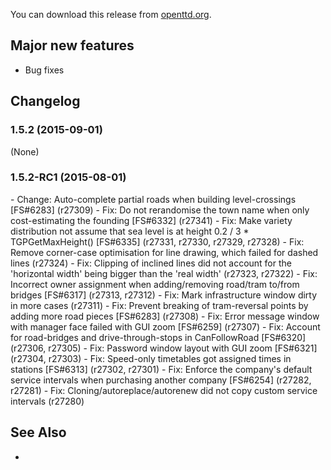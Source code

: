 {{en/-}}
{{en/Archive/OpenTTD/Navigation}}
{{en/Archive/OpenTTD/NaviPrevNext|prev=en/Archive/OpenTTD/OpenTTD 1.5.1|next=en/Archive/OpenTTD/OpenTTD 1.5.3|date=2015-09-01}}

You can download this release from [http://www.openttd.org/en/download-stable/1.5.2 openttd.org].

==Major new features==
* Bug fixes

==Changelog==
===1.5.2 (2015-09-01)===
(None)

===1.5.2-RC1 (2015-08-01)===
- Change: Auto-complete partial roads when building level-crossings [FS#6283] (r27309)
- Fix: Do not rerandomise the town name when only cost-estimating the founding [FS#6332] (r27341)
- Fix: Make variety distribution not assume that sea level is at height 0.2 / 3 * TGPGetMaxHeight() [FS#6335] (r27331, r27330, r27329, r27328)
- Fix: Remove corner-case optimisation for line drawing, which failed for dashed lines  (r27324)
- Fix: Clipping of inclined lines did not account for the 'horizontal width' being bigger than the 'real width' (r27323, r27322)
- Fix: Incorrect owner assignment when adding/removing road/tram to/from bridges [FS#6317] (r27313, r27312)
- Fix: Mark infrastructure window dirty in more cases (r27311)
- Fix: Prevent breaking of tram-reversal points by adding more road pieces [FS#6283] (r27308)
- Fix: Error message window with manager face failed with GUI zoom [FS#6259] (r27307)
- Fix: Account for road-bridges and drive-through-stops in CanFollowRoad [FS#6320] (r27306, r27305)
- Fix: Password window layout with GUI zoom [FS#6321] (r27304, r27303)
- Fix: Speed-only timetables got assigned times in stations [FS#6313] (r27302, r27301)
- Fix: Enforce the company's default service intervals when purchasing another company [FS#6254] (r27282, r27281)
- Fix: Cloning/autoreplace/autorenew did not copy custom service intervals (r27280)

==See Also==
* {{en/OTTDNewsArticle|221|The 1.5.2 news article}}